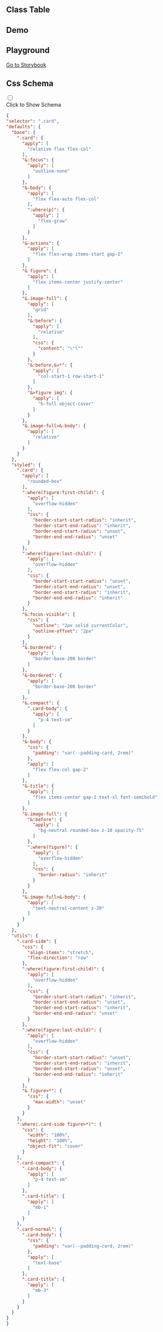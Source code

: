 
## Class Table

<CssTable name="card" />

## Demo

<Demo></Demo>

## Playground

[Go to Storybook](https://story.ui.icebreaker.top/?path=/docs/data-display-card--docs)

## Css Schema
<div className="collapse">
<input type="checkbox" /> 
<div class="collapse-title px-0">
<span class="btn">Click to Show Schema</span>
</div>
<div class="collapse-content"> 

```json
{
"selector": ".card",
"defaults": {
  "base": {
    ".card": {
      "apply": [
        "relative flex flex-col"
      ],
      "&:focus": {
        "apply": [
          "outline-none"
        ]
      },
      "&-body": {
        "apply": [
          "flex flex-auto flex-col"
        ],
        ":where(p)": {
          "apply": [
            "flex-grow"
          ]
        }
      },
      "&-actions": {
        "apply": [
          "flex flex-wrap items-start gap-2"
        ]
      },
      "& figure": {
        "apply": [
          "flex items-center justify-center"
        ]
      },
      "&.image-full": {
        "apply": [
          "grid"
        ],
        "&:before": {
          "apply": [
            "relative"
          ],
          "css": {
            "content": "\"\""
          }
        },
        "&:before,&>*": {
          "apply": [
            "col-start-1 row-start-1"
          ]
        },
        "&>figure img": {
          "apply": [
            "h-full object-cover"
          ]
        }
      },
      "&.image-full>&-body": {
        "apply": [
          "relative"
        ]
      }
    }
  },
  "styled": {
    ".card": {
      "apply": [
        "rounded-box"
      ],
      ":where(figure:first-child)": {
        "apply": [
          "overflow-hidden"
        ],
        "css": {
          "border-start-start-radius": "inherit",
          "border-start-end-radius": "inherit",
          "border-end-start-radius": "unset",
          "border-end-end-radius": "unset"
        }
      },
      ":where(figure:last-child)": {
        "apply": [
          "overflow-hidden"
        ],
        "css": {
          "border-start-start-radius": "unset",
          "border-start-end-radius": "unset",
          "border-end-start-radius": "inherit",
          "border-end-end-radius": "inherit"
        }
      },
      "&:focus-visible": {
        "css": {
          "outline": "2px solid currentColor",
          "outline-offset": "2px"
        }
      },
      "&.bordered": {
        "apply": [
          "border-base-200 border"
        ]
      },
      "&-bordered": {
        "apply": [
          "border-base-200 border"
        ]
      },
      "&.compact": {
        ".card-body": {
          "apply": [
            "p-4 text-sm"
          ]
        }
      },
      "&-body": {
        "css": {
          "padding": "var(--padding-card, 2rem)"
        },
        "apply": [
          "flex flex-col gap-2"
        ]
      },
      "&-title": {
        "apply": [
          "flex items-center gap-2 text-xl font-semibold"
        ]
      },
      "&.image-full": {
        "&:before": {
          "apply": [
            "bg-neutral rounded-box z-10 opacity-75"
          ]
        },
        ":where(figure)": {
          "apply": [
            "overflow-hidden"
          ],
          "css": {
            "border-radius": "inherit"
          }
        }
      },
      "&.image-full>&-body": {
        "apply": [
          "text-neutral-content z-20"
        ]
      }
    }
  },
  "utils": {
    ".card-side": {
      "css": {
        "align-items": "stretch",
        "flex-direction": "row"
      },
      ":where(figure:first-child)": {
        "apply": [
          "overflow-hidden"
        ],
        "css": {
          "border-start-start-radius": "inherit",
          "border-start-end-radius": "unset",
          "border-end-start-radius": "inherit",
          "border-end-end-radius": "unset"
        }
      },
      ":where(figure:last-child)": {
        "apply": [
          "overflow-hidden"
        ],
        "css": {
          "border-start-start-radius": "unset",
          "border-start-end-radius": "inherit",
          "border-end-start-radius": "unset",
          "border-end-end-radius": "inherit"
        }
      },
      "& figure>*": {
        "css": {
          "max-width": "unset"
        }
      }
    },
    ":where(.card-side figure>*)": {
      "css": {
        "width": "100%",
        "height": "100%",
        "object-fit": "cover"
      }
    },
    ".card-compact": {
      ".card-body": {
        "apply": [
          "p-4 text-sm"
        ]
      },
      ".card-title": {
        "apply": [
          "mb-1"
        ]
      }
    },
    ".card-normal": {
      ".card-body": {
        "css": {
          "padding": "var(--padding-card, 2rem)"
        },
        "apply": [
          "text-base"
        ]
      },
      ".card-title": {
        "apply": [
          "mb-3"
        ]
      }
    }
  }
}
}
```

</div>
</div>